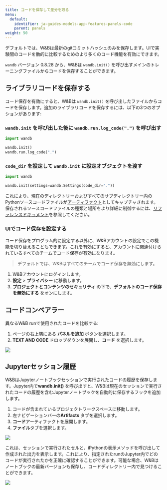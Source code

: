 ```yaml
---
title: コードを保存して差分を取る
menu:
  default:
    identifier: ja-guides-models-app-features-panels-code
    parent: panels
weight: 50
---
```


デフォルトでは、W&Bは最新のgitコミットハッシュのみを保存します。UIで実験間のコードを動的に比較するためのより多くのコード機能を有効にできます。

`wandb` バージョン 0.8.28 から、W&Bは `wandb.init()` を呼び出すメインのトレーニングファイルからコードを保存することができます。

## ライブラリコードを保存する

コード保存を有効にすると、W&Bは `wandb.init()` を呼び出したファイルからコードを保存します。追加のライブラリコードを保存するには、以下の3つのオプションがあります:

### `wandb.init` を呼び出した後に `wandb.run.log_code(".")` を呼び出す

```python
import wandb

wandb.init()
wandb.run.log_code(".")
```

### `code_dir` を設定して `wandb.init` に設定オブジェクトを渡す

```python
import wandb

wandb.init(settings=wandb.Settings(code_dir="."))
```

これにより、現在のディレクトリーおよびすべてのサブディレクトリー内のPythonソースコードファイルが[アーティファクト](/ja/ref/python/artifact)としてキャプチャされます。保存されるソースコードファイルの種類と場所をより詳細に制御するには、[リファレンスドキュメント](/ja/ref/python/run.md#log_code)を参照してください。

### UIでコード保存を設定する

コード保存をプログラム的に設定する以外に、W&Bアカウントの設定でこの機能を切り替えることもできます。これを有効にすると、アカウントに関連付けられているすべてのチームでコード保存が有効になります。

> デフォルトでは、W&Bはすべてのチームでコード保存を無効にします。

1. W&Bアカウントにログインします。
2. **設定** > **プライバシー** に移動します。
3. **プロジェクトとコンテンツのセキュリティ** の下で、**デフォルトのコード保存を無効にする** をオンにします。

## コードコンペアラー

異なるW&B runで使用されたコードを比較する:

1. ページの右上隅にある **パネルを追加** ボタンを選択します。
2. **TEXT AND CODE** ドロップダウンを展開し、**コード** を選択します。

<Frame>
    <img src="/images/app_ui/code_comparer.png"  />
</Frame>

## Jupyterセッション履歴

W&BはJupyterノートブックセッションで実行されたコードの履歴を保存します。Jupyter内で**wandb.init()** を呼び出すと、W&Bは現在のセッションで実行されたコードの履歴を含むJupyterノートブックを自動的に保存するフックを追加します。

1. コードが含まれているプロジェクトワークスペースに移動します。
2. 左ナビゲーションバーの**Artifacts** タブを選択します。
3. **コード**アーティファクトを展開します。
4. **ファイル**タブを選択します。

<Frame>
    <img src="/images/app_ui/jupyter_session_history.gif"  />
</Frame>

これは、セッションで実行されたセルと、iPythonの表示メソッドを呼び出して作成された出力を表示します。これにより、指定されたrunのJupyter内でどのコードが実行されたかを正確に確認することができます。可能な場合、W&Bはノートブックの最新バージョンも保存し、コードディレクトリー内で見つけることができます。

<Frame>
    <img src="/images/app_ui/jupyter_session_history_display.png"  />
</Frame>